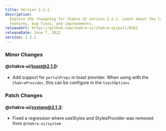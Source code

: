```yaml
---
title: Version 2.2.1
description:
  Explore the changelog for Chakra UI version 2.2.1. Learn about the latest
  features, bug fixes, and improvements.
releaseUrl: https://github.com/chakra-ui/chakra-ui/pull/6163
releaseDate: June 7, 2022
version: 2.2.1
---
```


### Minor Changes

#### @chakra-ui/toast@2.1.0:

- Add support for `portalProps` in toast provider. When using with the
  `ChakraProvider`, this can be configure in the `toastOptions`

### Patch Changes

#### @chakra-ui/system@2.1.3:

- Fixed a regression where useStyles and StylesProvider was removed from
  `@chakra-ui/system`
